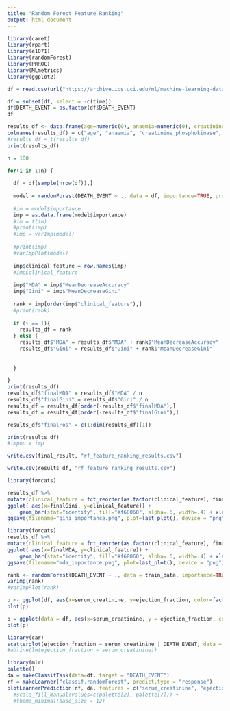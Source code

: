 ```yaml
---
title: "Random Forest Feature Ranking"
output: html_document
---
```


```r
library(caret)
library(rpart)
library(e1071)
library(randomForest)
library(PRROC)
library(MLmetrics)
library(ggplot2)
```


```r
df = read.csv(url("https://archive.ics.uci.edu/ml/machine-learning-databases/00519/heart_failure_clinical_records_dataset.csv"))
```

```r
df = subset(df, select = -c(time))
df$DEATH_EVENT = as.factor(df$DEATH_EVENT)
df
```

```r
results_df <- data.frame(age=numeric(0), anaemia=numeric(0), creatinine_phosphokinase=numeric(0), diabetes=numeric(0), ejection_fraction=numeric(0), high_blood_pressure=numeric(0), platelets=numeric(0), serum_creatinine=numeric(0), serum_sodium=numeric(0), sex=numeric(0), smoking=numeric(0) )
colnames(results_df) = c("age", "anaemia", "creatinine_phosphokinase", "diabetes", "ejection_fraction", "high_blood_pressure", "platelets", "serum_creatinine", "serum_sodium", "sex", "smoking")
#results_df = t(results_df)
print(results_df)

n = 100

for(i in 1:n) {
  
  df = df[sample(nrow(df)),]
  
  model = randomForest(DEATH_EVENT ~ ., data = df, importance=TRUE, proximity = TRUE)
  
  #im = model$importance
  imp = as.data.frame(model$importance)
  #im = t(im)
  #print(imp)
  #imp = varImp(model)
  
  #print(imp)
  #varImpPlot(model)
  
  imp$clinical_feature = row.names(imp)
  #imp$clinical_feature
  
  imp$"MDA" = imp$"MeanDecreaseAccuracy"
  imp$"Gini" = imp$"MeanDecreaseGini"
  
  rank = imp[order(imp$"clinical_feature"),]
  #print(rank)
  
  if (i == 1){
    results_df = rank
  } else {
    results_df$"MDA" = results_df$"MDA" + rank$"MeanDecreaseAccuracy"
    results_df$"Gini" = results_df$"Gini" + rank$"MeanDecreaseGini"
    
 
  }
  
}
print(results_df)
results_df$"finalMDA" = results_df$"MDA" / n
results_df$"finalGini" = results_df$"Gini" / n
results_df = results_df[order(-results_df$"finalMDA"),]
results_df = results_df[order(-results_df$"finalGini"),]

results_df$"finalPos" = c(1:dim(results_df)[1])

print(results_df)
#impoo = imp
```

```r
write.csv(final_result, "rf_feature_ranking_results.csv")
```

```r
write.csv(results_df, "rf_feature_ranking_results.csv")
```

```r
library(forcats)

results_df %>%
mutate(clinical_feature = fct_reorder(as.factor(clinical_feature), finalGini)) %>%
ggplot( aes(x=finalGini, y=clinical_feature)) +
    geom_bar(stat="identity", fill="#f68060", alpha=.6, width=.4) + xlab("Gini Impurity") + ylab("") 
ggsave(filename="gini_importance.png", plot=last_plot(), device = "png")
```

```r
library(forcats)
results_df %>%
mutate(clinical_feature = fct_reorder(as.factor(clinical_feature), finalMDA)) %>%
ggplot( aes(x=finalMDA, y=clinical_feature)) +
    geom_bar(stat="identity", fill="#f68060", alpha=.6, width=.4) + xlab("Accuracy Reduction") + ylab("")
ggsave(filename="mda_importance.png", plot=last_plot(), device = "png")
```

```r

rank <- randomForest(DEATH_EVENT ~ ., data = train_data, importance=TRUE)
varImp(rank)
#varImpPlot(rank)
```
```r
p <- ggplot(df, aes(x=serum_creatinine, y=ejection_fraction, color=factor(df$DEATH_EVENT, labels = c("survived", "dead")) )) + geom_point(size = 3)  + xlab("serum creatinine")   + ylab("ejection fraction") +  labs(colour="patient status", size="") + theme(text = element_text(size=30))
plot(p)
```


```r
p = ggplot(data = df, aes(x=serum_creatinine, y = ejection_fraction, colour = sample)) + geom_point(size = 3) + xlab("serum creatinine")   + ylab("ejection fraction") + scale_fill_manual(values=c(palette_ro[2], palette_ro[7]))
plot(p)
```

```r
library(car)
scatterplot(ejection_fraction ~ serum_creatinine | DEATH_EVENT, data = df, xlab = "serum creatinine", ylab = "ejection fraction")
#abline(lm(ejection_fraction ~ serum_creatinine))
```

```r
library(mlr)
palette()
da = makeClassifTask(data=df, target = "DEATH_EVENT")
rf = makeLearner("classif.randomForest", predict.type = "response")
plotLearnerPrediction(rf, da, features = c("serum_creatinine", "ejection_fraction")) 
  #scale_fill_manual(values=c(palette[2], palette[7])) +
  #theme_minimal(base_size = 12)
```


